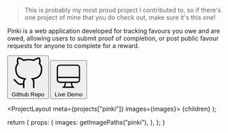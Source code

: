 
> This is probably my most proud project I contributed to, so if there's
> one project of mine that you do check out, make sure it's this one!

Pinki is a web application developed for tracking favours you owe and are
owed, allowing users to submit proof of completion, or post public favour
requests for anyone to complete for a reward.

<div tw="flex gap-x-8 items-center">
  <Button
    tw="flex-1 (justify-center no-underline text-gray-700)!"
    as="a"
    href="https://github.com/LonJonn/AIP-Assessment-2"
    target="_none"
  >
    <svg
      viewBox="0 0 24 24"
      stroke="currentColor"
      strokeWidth={2}
      fill="none"
      strokeLinecap="round"
      strokeLinejoin="round"
      tw="h-5 w-5 mr-2"
    >
      <path d="M9 19c-5 1.5-5-2.5-7-3m14 6v-3.87a3.37 3.37 0 0 0-.94-2.61c3.14-.35 6.44-1.54 6.44-7A5.44 5.44 0 0 0 20 4.77 5.07 5.07 0 0 0 19.91 1S18.73.65 16 2.48a13.38 13.38 0 0 0-7 0C6.27.65 5.09 1 5.09 1A5.07 5.07 0 0 0 5 4.77a5.44 5.44 0 0 0-1.5 3.78c0 5.42 3.3 6.61 6.44 7A3.37 3.37 0 0 0 9 18.13V22"></path>
    </svg>
    Github Repo
  </Button>
  <Button
    primary
    tw="flex-1 (justify-center no-underline text-primary-700)!"
    as="a"
    href="https://aip-assessment-2.vercel.app/"
    target="_none"
  >
    <svg
      xmlns="http://www.w3.org/2000/svg"
      fill="none"
      viewBox="0 0 24 24"
      stroke="currentColor"
      tw="h-5 w-5 mr-2"
    >
      <path
        strokeLinecap="round"
        strokeLinejoin="round"
        strokeWidth={2}
        d="M9.75 17L9 20l-1 1h8l-1-1-.75-3M3 13h18M5 17h14a2 2 0 002-2V5a2 2 0 00-2-2H5a2 2 0 00-2 2v10a2 2 0 002 2z"
      />
    </svg>
    Live Demo
  </Button>
</div>

  <ProjectLayout meta={projects["pinki"]} images={images}>
    {children}
  </ProjectLayout>
);

  return {
    props: {
      images: getImagePaths("pinki"),
    },
  };
}

